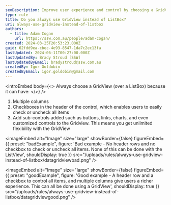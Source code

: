 ```yaml
---
seoDescription: Improve user experience and control by choosing a GridView over a ListBox, offering multiple columns, header rows with checkable items, and sub-control customization
type: rule
title: Do you always use GridView instead of ListBox?
uri: always-use-gridview-instead-of-listbox
authors:
  - title: Adam Cogan
    url: https://ssw.com.au/people/adam-cogan/
created: 2024-03-25T20:53:23.000Z
guid: 62fdd9ea-cbec-4e93-8547-1da7c2ec13fa
lastUpdated: 2024-06-11T00:27:00.000Z
lastUpdatedBy: Brady Stroud [SSW]
lastUpdatedByEmail: bradystroud@ssw.com.au
createdBy: Igor Goldobin
createdByEmail: igor.goldobin@gmail.com
---
```


<introEmbed
  body={<>
Always choose a GridView (over a ListBox) because it can have:
  </>}
/>
1. Multiple columns
2. Checkboxes in the header of the control, which enables users to easily check or uncheck all items
3. Add sub-controls added such as buttons, links, charts, and even customized controls to the Gridview. This means you get unlimited flexibility with the GridView

<imageEmbed
  alt="Image"
  size="large"
  showBorder={false}
  figureEmbed={{
    preset: "badExample",
    figure: 'Bad example - No header rows and no checkbox to check or uncheck all items. None of this can be done with the ListView',
    shouldDisplay: true
  }}
  src="/uploads/rules/always-use-gridview-instead-of-listbox/datagridviewbad.png"
/>

<imageEmbed
  alt="Image"
  size="large"
  showBorder={false}
  figureEmbed={{
    preset: "goodExample",
    figure: 'Good example - A header row and a checkbox to control all items, and multiple columns give users a richer experience. This can all be done using a GridView',
    shouldDisplay: true
  }}
  src="/uploads/rules/always-use-gridview-instead-of-listbox/datagridviewgood.png"
/>
